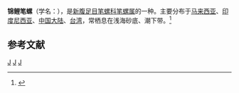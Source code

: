 {{Speciesbox
| taxon = Mitra mitra
| binomial_authority = (Linnaeus, 1758)
}}
'''锦鲤笔螺'''（学名：''{{lang|la|Mitra mitra}}''），是[[新腹足目|新腹足目]][[笔螺科|笔螺科]][[笔螺属|笔螺属]]的一种。主要分布于[[马来西亚|马来西亚]]、[[印度尼西亚|印度尼西亚]]、[[中国大陆|中国大陆]]、[[台湾|台湾]]，常栖息在浅海砂底、潮下带。<ref>{{cite web|url=http://shell.sinica.edu.tw/chinese/shellbase_detail.php?science_no=1200|title=国际贝库：锦鲤笔螺|publisher=台湾贝类资料库|accessdate=2009-08-11}}</ref>

== 参考文献 ==
{{reflist}}
{{taxonbar}}
[[Category:_1758年描述的动物|J]]
[[Category:笔螺属|J]]
[[Category:_卡尔·林奈命名的生物分类|J]]